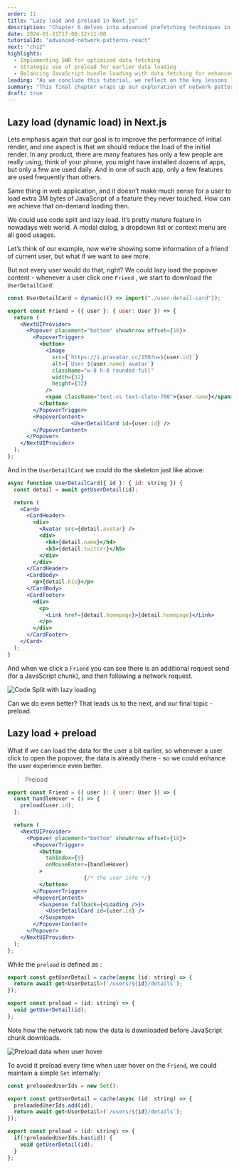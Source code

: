 ```yaml
---
order: 11
title: "Lazy load and preload in Next.js"
description: "Chapter 6 delves into advanced prefetching techniques in React applications, using SWR for efficient data fetching. It highlights how to enhance application responsiveness and user experience through strategic data loading and parallel network requests."
date: 2024-01-21T17:00:12+11:00
tutorialId: "advanced-network-patterns-react"
next: "ch12"
highlights:
  - Implementing SWR for optimized data fetching
  - Strategic use of preload for earlier data loading
  - Balancing JavaScript bundle loading with data fetching for enhanced interactivity
leading: "As we conclude this tutorial, we reflect on the key lessons learned and set the stage for exploring server-side technology and its impact on application performance."
summary: "This final chapter wraps up our exploration of network patterns in React. We've covered parallel requests, code splitting, and prefetching to improve performance. Up next, we'll explore server-side technologies to further enhance application performance."
draft: true
---
```


## Lazy load (dynamic load) in Next.js

Lets emphasis again that our goal is to improve the performance of initial render, and one aspect is that we should reduce the load of the initial render. In any product, there are many features has only a few people are really using, think of your phone, you might have installed dozens of apps, but only a few are used daily. And in one of such app, only a few features are used frequently than others.

Same thing in web application, and it doesn’t make much sense for a user to load extra 3M bytes of JavaScript of a feature they never touched. How can we achieve that on-demand loading then.

We could use code split and lazy load. It’s pretty mature feature in nowadays web world. A modal dialog, a dropdown list or context menu are all good usages.

Let’s think of our example, now we’re showing some information of a friend of current user, but what if we want to see more.

But not every user would do that, right? We could lazy load the popover content - whenever a user click one `Friend` , we start to download the `UserDetailCard`:

```jsx
const UserDetailCard = dynamic(() => import("./user-detail-card"));

export const Friend = ({ user }: { user: User }) => {
  return (
    <NextUIProvider>
      <Popover placement="bottom" showArrow offset={10}>
        <PopoverTrigger>
          <button>
            <Image
              src={`https://i.pravatar.cc/150?u=${user.id}`}
              alt={`User ${user.name} avatar`}
              className="w-8 h-8 rounded-full"
              width={32}
              height={32}
            />
            <span className="text-xs text-slate-700">{user.name}</span>
          </button>
        </PopoverTrigger>
        <PopoverContent>
					<UserDetailCard id={user.id} />
        </PopoverContent>
      </Popover>
    </NextUIProvider>
  );
};
```

And in the `UserDetailCard` we could do the skeleton just like above:

```jsx
async function UserDetailCard({ id }: { id: string }) {
  const detail = await getUserDetail(id);

  return (
    <Card>
      <CardHeader>
        <div>
          <Avatar src={detail.avatar} />
          <div>
            <h4>{detail.name}</h4>
            <h5>{detail.twitter}</h5>
          </div>
        </div>
      </CardHeader>
      <CardBody>
        <p>{detail.bio}</p>
      </CardBody>
      <CardFooter>
        <div>
          <p>
            <Link href={detail.homepage}>{detail.homepage}</Link>
          </p>
        </div>
      </CardFooter>
    </Card>
  );
}
```

And when we click a `Friend` you can see there is an additional request send (for a JavaScript chunk), and then following a network request.

![Code Split with lazy loading](/tutorials/advanced-network-patterns-react/ch11/network-waterfall-code-split.png)

Can we do even better? That leads us to the next, and our final topic - preload.

## Lazy load + preload

What if we can load the data for the user a bit earlier, so whenever a user click to open the popover, the data is already there - so we could enhance the user experience even better.

> Preload
>

```jsx
export const Friend = ({ user }: { user: User }) => {
  const handleHover = () => {
    preload(user.id);
  };

  return (
    <NextUIProvider>
      <Popover placement="bottom" showArrow offset={10}>
        <PopoverTrigger>
          <button
            tabIndex={0}
            onMouseEnter={handleHover}
          >
						{/* the user info */}
          </button>
        </PopoverTrigger>
        <PopoverContent>
          <Suspense fallback={<Loading />}>
            <UserDetailCard id={user.id} />
          </Suspense>
        </PopoverContent>
      </Popover>
    </NextUIProvider>
  );
};
```

While the `preload` is defined as :

```jsx
export const getUserDetail = cache(async (id: string) => {
  return await get<UserDetail>(`/users/${id}/details`);
});

export const preload = (id: string) => {
  void getUserDetail(id);
};
```

Note how the network tab now the data is downloaded before JavaScript chunk downloads.

![Preload data when user hover](/tutorials/advanced-network-patterns-react/ch11/preload-on-hover.png)

To avoid it preload every time when user hover on the `Friend`, we could maintain a simple `Set` internally:

```jsx
const preloadedUserIds = new Set();

export const getUserDetail = cache(async (id: string) => {
  preloadedUserIds.add(id);
  return await get<UserDetail>(`/users/${id}/details`);
});

export const preload = (id: string) => {
  if(!preloadedUserIds.has(id)) {
    void getUserDetail(id);
  }
};
```

